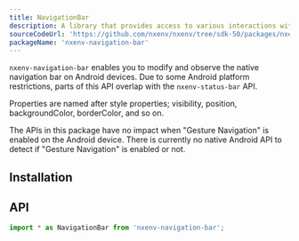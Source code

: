 ```yaml
---
title: NavigationBar
description: A library that provides access to various interactions with the native navigation bar on Android.
sourceCodeUrl: 'https://github.com/nxenv/nxenv/tree/sdk-50/packages/nxenv-navigation-bar'
packageName: 'nxenv-navigation-bar'
---
```



`nxenv-navigation-bar` enables you to modify and observe the native navigation bar on Android devices. Due to some Android platform restrictions, parts of this API overlap with the `nxenv-status-bar` API.

Properties are named after style properties; visibility, position, backgroundColor, borderColor, and so on.

The APIs in this package have no impact when "Gesture Navigation" is enabled on the Android device. There is currently no native Android API to detect if "Gesture Navigation" is enabled or not.

<PlatformsSection android emulator />

## Installation

<APIInstallSection />

## API

```js
import * as NavigationBar from 'nxenv-navigation-bar';
```

<APISection packageName="nxenv-navigation-bar" apiName="NavigationBar" />
